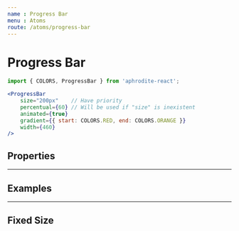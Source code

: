 ```yaml
---
name : Progress Bar
menu : Atoms
route: /atoms/progress-bar
---
```



# Progress Bar
```jsx
import { COLORS, ProgressBar } from 'aphrodite-react';

<ProgressBar
    size="200px"    // Have priority
    percentual={60} // Will be used if "size" is inexistent
    animated={true}
    gradient={{ start: COLORS.RED, end: COLORS.ORANGE }}
    width={460}
/>
```

## Properties
<Props of={ProgressBar} />

---

## Examples
<Playground>
    <div style={{ marginTop: '10px', marginBottom: '20px' }}>
        <ProgressBar percentual={20} />
    </div>
    <div style={{ marginTop: '10px', marginBottom: '20px' }}>
        <ProgressBar percentual={40} height={20} color={'purple'} />
    </div>
    <div style={{ marginTop: '10px', marginBottom: '20px' }}>
        <ProgressBar percentual={60} height={30} color={'red'} />
    </div>
    <div style={{ marginTop: '10px', marginBottom: '20px' }}>
        <ProgressBar percentual={80} height={40} animated={true} gradient={{ start: COLORS.ORANGE, end: COLORS.YELLOW }} />
    </div>
    <div style={{ marginTop: '10px', marginBottom: '20px' }}>
        <ProgressBar percentual={100} height={50} radius={25} animated={true} gradient={{ start: COLORS.GREEN, end: COLORS.DARK_GREEN }} />
    </div>
</Playground>

---

## Fixed Size
<Playground>
    <div style={{ marginTop: '10px', marginBottom: '20px' }}>
        <ProgressBar size="50px" />
    </div>
    <div style={{ marginTop: '10px', marginBottom: '20px' }}>
        <ProgressBar size="100px" height={20} color={'purple'} />
    </div>
    <div style={{ marginTop: '10px', marginBottom: '20px' }}>
        <ProgressBar size="150px" height={30} color={'red'} />
    </div>
    <div style={{ marginTop: '10px', marginBottom: '20px' }}>
        <ProgressBar size="80%" height={40} animated={true} gradient={{ start: COLORS.ORANGE, end: COLORS.YELLOW }} />
    </div>
    <div style={{ marginTop: '10px', marginBottom: '20px' }}>
        <ProgressBar size="100%" height={50} radius={25} animated={true} gradient={{ start: COLORS.GREEN, end: COLORS.DARK_GREEN }} />
    </div>
</Playground>
